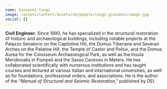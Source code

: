 ```yaml
---
name: Giovanni Cangi
image: /assets/content/assets/en/people/cangi-giovanni/image.jpg
social: []
---
```

**Civil Engineer.** Since 1990, he has specialized in the structural restoration of historic and archaeological buildings, including notable projects at the Palazzo Senatorio on the Capitoline Hill, the Domus Tiberiana and Severan Arches on the Palatine Hill, the Temple of Castor and Pollux, and the Domus Aurea for the Colosseum Archaeological Park, as well as the Insula Meridionalis in Pompeii and the Sasso Caveoso in Matera. He has collaborated scientifically with numerous institutions and has taught courses and lectured at various Italian and international universities, as well as for foundations, professional orders, and associations. He is the author of the *“Manual of Structural and Seismic Restoration,”* published by DEI.
